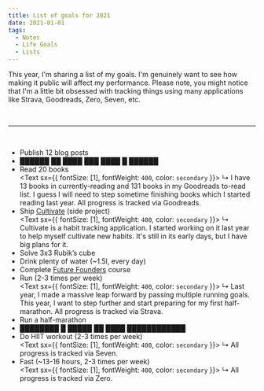 ```yaml
---
title: List of goals for 2021
date: 2021-01-01
tags:
  - Notes
  - Life Goals
  - Lists
---
```


This year, I'm sharing a list of my goals. I'm genuinely want to see how making it public will affect my performance. Please note, you might notice that I'm a little bit obsessed with tracking things using many applications like Strava, Goodreads, Zero, Seven, etc.

<br />

---

<br />

- Publish 12 blog posts
- ██████ ██ ████ ███ ████ █ ██████
- Read 20 books<br />
  <Text sx={{ fontSize: [1], fontWeight: `400`, color: `secondary` }}>
    ↳ I have 13 books in currently-reading and 131 books in my Goodreads to-read
    list. I guess I will need to step sometime finishing books which I started
    reading last year. All progress is tracked via Goodreads.
  </Text>
- Ship [Cultivate](https://cultivate.so) (side project)<br />
  <Text sx={{ fontSize: [1], fontWeight: `400`, color: `secondary` }}>
    ↳ Cultivate is a habit tracking application. I started working on it last
    year to help myself cultivate new habits. It's still in its early days, but
    I have big plans for it.
  </Text>
- Solve 3x3 Rubik’s cube
- Drink plenty of water (~1.5l, every day)
- Complete [Future Founders](https://www.startupschool.org/future-founders) course
- Run (2-3 times per week)<br />
  <Text sx={{ fontSize: [1], fontWeight: `400`, color: `secondary` }}>
    ↳ Last year, I made a massive leap forward by passing multiple running
    goals. This year, I want to step further and start preparing for my first
    half-marathon. All progress is tracked via Strava.
  </Text>
- Run a half-marathon
- ████████ █ █████ ██ ████ ████████████
- Do HIIT workout (2-3 times per week)<br />
  <Text sx={{ fontSize: [1], fontWeight: `400`, color: `secondary` }}>
    ↳ All progress is tracked via Seven.
  </Text>
- Fast (~13-16 hours, 2-3 times per week)<br />
  <Text sx={{ fontSize: [1], fontWeight: `400`, color: `secondary` }}>
    ↳ All progress is tracked via Zero.
  </Text>
